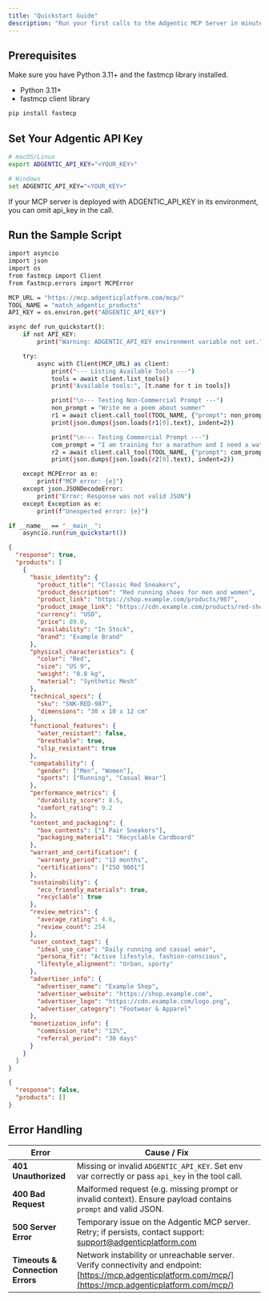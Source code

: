 ```yaml
---
title: "Quickstart Guide"
description: "Run your first calls to the Adgentic MCP Server in minutes."
---
```



<Copy />

## Prerequisites

Make sure you have Python 3.11+ and the fastmcp library installed.

- Python 3.11+
- fastmcp client library

```bash
pip install fastmcp
```

## Set Your Adgentic API Key
```bash
# macOS/Linux
export ADGENTIC_API_KEY="<YOUR_KEY>"

# Windows
set ADGENTIC_API_KEY="<YOUR_KEY>"
```

<Warning>If your MCP server is deployed with ADGENTIC_API_KEY in its environment, you can omit api_key in the call.</Warning>

## Run the Sample Script

```bash Python highlight={7-9,17,21,26} lines expandable
import asyncio
import json
import os
from fastmcp import Client
from fastmcp.errors import MCPError

MCP_URL = "https://mcp.adgenticplatform.com/mcp/"
TOOL_NAME = "match_adgentic_products"
API_KEY = os.environ.get("ADGENTIC_API_KEY")

async def run_quickstart():
    if not API_KEY:
        print("Warning: ADGENTIC_API_KEY environment variable not set.")

    try:
        async with Client(MCP_URL) as client:
            print("--- Listing Available Tools ---")
            tools = await client.list_tools()
            print("Available tools:", [t.name for t in tools])

            print("\n--- Testing Non-Commercial Prompt ---")
            non_prompt = "Write me a poem about summer"
            r1 = await client.call_tool(TOOL_NAME, {"prompt": non_prompt, "api_key": API_KEY, "context": {"country": "US"}})
            print(json.dumps(json.loads(r1[0].text), indent=2))

            print("\n--- Testing Commercial Prompt ---")
            com_prompt = "I am training for a marathon and I need a waterproof smartwatch under $300"
            r2 = await client.call_tool(TOOL_NAME, {"prompt": com_prompt, "api_key": API_KEY, "context": {"country": "US"}})
            print(json.dumps(json.loads(r2[0].text), indent=2))

    except MCPError as e:
        print(f"MCP error: {e}")
    except json.JSONDecodeError:
        print("Error: Response was not valid JSON")
    except Exception as e:
        print(f"Unexpected error: {e}")

if __name__ == "__main__":
    asyncio.run(run_quickstart())
```


<Panel>
<ResponseExample>

```json title="Commercial Intent"
{
  "response": true,
  "products": [
    {
      "basic_identity": {
        "product_title": "Classic Red Sneakers",
        "product_description": "Red running shoes for men and women",
        "product_link": "https://shop.example.com/products/987",
        "product_image_link": "https://cdn.example.com/products/red-shoes.jpg",
        "currency": "USD",
        "price": 89.0,
        "availability": "In Stock",
        "brand": "Example Brand"
      },
      "physical_characteristics": {
        "color": "Red",
        "size": "US 9",
        "weight": "0.8 kg",
        "material": "Synthetic Mesh"
      },
      "technical_specs": {
        "sku": "SNK-RED-987",
        "dimensions": "30 x 10 x 12 cm"
      },
      "functional_features": {
        "water_resistant": false,
        "breathable": true,
        "slip_resistant": true
      },
      "compatability": {
        "gender": ["Men", "Women"],
        "sports": ["Running", "Casual Wear"]
      },
      "performance_metrics": {
        "durability_score": 8.5,
        "comfort_rating": 9.2
      },
      "content_and_packaging": {
        "box_contents": ["1 Pair Sneakers"],
        "packaging_material": "Recyclable Cardboard"
      },
      "warrant_and_certification": {
        "warranty_period": "12 months",
        "certifications": ["ISO 9001"]
      },
      "sustainability": {
        "eco_friendly_materials": true,
        "recyclable": true
      },
      "review_metrics": {
        "average_rating": 4.6,
        "review_count": 254
      },
      "user_context_tags": {
        "ideal_use_case": "Daily running and casual wear",
        "persona_fit": "Active lifestyle, fashion-conscious",
        "lifestyle_alignment": "Urban, sporty"
      },
      "advertiser_info": {
        "advertiser_name": "Example Shop",
        "advertiser_website": "https://shop.example.com",
        "advertiser_logo": "https://cdn.example.com/logo.png",
        "advertiser_category": "Footwear & Apparel"
      },
      "monetization_info": {
        "commission_rate": "12%",
        "referral_period": "30 days"
      }
    }
  ]
}
```

```json title="Non-commercial Intent"
{
  "response": false,
  "products": []
}
```

</ResponseExample>
</Panel>

## Error Handling

| Error                            | Cause / Fix                                                                                                                                                 |
| -------------------------------- | ----------------------------------------------------------------------------------------------------------------------------------------------------------- |
| **401 Unauthorized**             | Missing or invalid `ADGENTIC_API_KEY`. Set env var correctly or pass `api_key` in the tool call.                                                            |
| **400 Bad Request**              | Malformed request (e.g. missing prompt or invalid context). Ensure payload contains `prompt` and valid JSON.                                                |
| **500 Server Error**             | Temporary issue on the Adgentic MCP server. Retry; if persists, contact support: [support@adgenticplatform.com](mailto:support@adgenticplatform.com)        |
| **Timeouts & Connection Errors** | Network instability or unreachable server. Verify connectivity and endpoint: [https://mcp.adgenticplatform.com/mcp/](https://mcp.adgenticplatform.com/mcp/) |
<Feedback />
